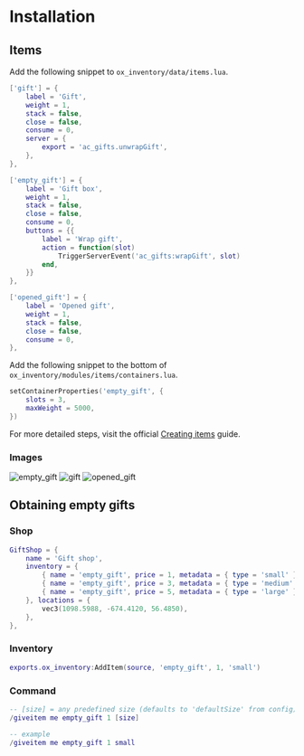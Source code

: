 
# Installation

## Items

Add the following snippet to `ox_inventory/data/items.lua`.

```lua copy filename="ox_inventory/data/items.lua"
['gift'] = {
    label = 'Gift',
    weight = 1,
    stack = false,
    close = false,
    consume = 0,
    server = {
        export = 'ac_gifts.unwrapGift',
    },
},

['empty_gift'] = {
    label = 'Gift box',
    weight = 1,
    stack = false,
    close = false,
    consume = 0,
    buttons = {{
        label = 'Wrap gift',
        action = function(slot)
            TriggerServerEvent('ac_gifts:wrapGift', slot)
        end,
    }}
},

['opened_gift'] = {
    label = 'Opened gift',
    weight = 1,
    stack = false,
    close = false,
    consume = 0,
},
```

Add the following snippet to the bottom of `ox_inventory/modules/items/containers.lua`.

```lua copy filename="ox_inventory/modules/items/containers.lua"
setContainerProperties('empty_gift', {
	slots = 3,
	maxWeight = 5000,
})
```

For more detailed steps, visit the official [Creating items](https://coxdocs.dev/ox_inventory/Guides/creatingItems) guide.

### Images
<div className="flex mt-2">
	<Image src="/images/items/empty_gift.png" alt="empty_gift" width={100} height={100} quality={100} />
	<Image src="/images/items/gift.png" alt="gift" width={100} height={100} quality={100} />
	<Image src="/images/items/opened_gift.png" alt="opened_gift" width={100} height={100} quality={100} />
</div>



## Obtaining empty gifts

### Shop

```lua copy filename="ox_inventory/data/shops.lua"
GiftShop = {
    name = 'Gift shop',
    inventory = {
        { name = 'empty_gift', price = 1, metadata = { type = 'small' } },
        { name = 'empty_gift', price = 3, metadata = { type = 'medium' } },
        { name = 'empty_gift', price = 5, metadata = { type = 'large' } },
    }, locations = {
        vec3(1098.5988, -674.4120, 56.4850),
    },
},
```

### Inventory
```lua copy
exports.ox_inventory:AddItem(source, 'empty_gift', 1, 'small')
```

### Command
```lua
-- [size] = any predefined size (defaults to 'defaultSize' from config)
/giveitem me empty_gift 1 [size]

-- example
/giveitem me empty_gift 1 small
```